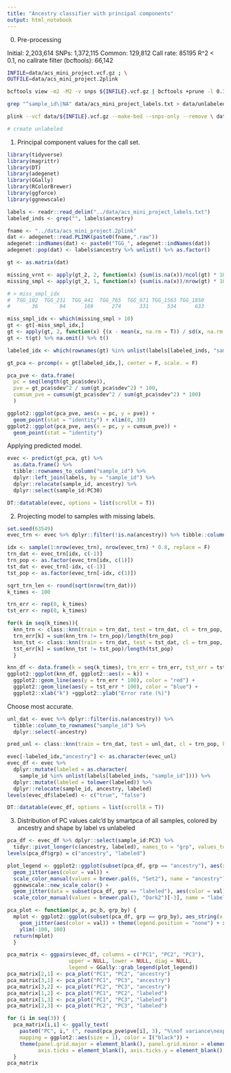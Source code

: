 ```yaml
---
title: "Ancestry classifier with principal components"
output: html_notebook
---
```


0. Pre-processing

Initial: 2,203,614
SNPs: 1,372,115
Common: 129,812
Call rate: 85195
R^2 < 0.1, no callrate filter (bcftools): 66,142

```bash
INFILE=data/acs_mini_project.vcf.gz ; \
OUTFILE=data/acs_mini_project.2plink

bcftools view -m2 -M2 -v snps ${INFILE}.vcf.gz | bcftools +prune -l 0.1 | bcftools +fill-tags | \ bcftools filter -e 'AF < 0.01' | bcftools filter -e 'F_MISSING >= 0.05' | bgzip -c > \ ${OUTFILE}.vcf.gz

grep "^sample_id\|NA" data/acs_mini_project_labels.txt > data/unlabeled_inds.txt

plink --vcf data/${INFILE}.vcf.gz --make-bed --snps-only --remove \ data/unlabeled_inds.txt --out ${OUTFILE}

# create unlabeled


```

1. Principal component values for the call set.

```r
library(tidyverse)
library(magrittr)
library(DT)
library(adegenet)
library(GGally)
library(RColorBrewer)
library(ggforce)
library(ggnewscale)

labels <- readr::read_delim("../data/acs_mini_project_labels.txt")
labeled_inds <- grep("", labels$ancestry)

fname <- "../data/acs_mini_project.2plink"
dat <- adegenet::read.PLINK(paste0(fname,".raw"))
adegenet::indNames(dat) <- paste0("TGG_", adegenet::indNames(dat))
adegenet::pop(dat) <- labels$ancestry %>% unlist() %>% as.factor()

gt <- as.matrix(dat)

missing_vrnt <- apply(gt_2, 2, function(x) {sum(is.na(x))/ncol(gt) * 100})
missing_smpl <- apply(gt_2, 1, function(x) {sum(is.na(x))/nrow(gt) * 100})

# > miss_smpl_idx
#  TGG_102  TGG_231  TGG_441  TGG_765  TGG_971 TGG_1563 TGG_1850 
#       36       94      169      274      331      534      633 

miss_smpl_idx <- which(missing_smpl > 10)
gt <- gt[-miss_smpl_idx,]
gt <- apply(gt, 2, function(x) {(x - mean(x, na.rm = T)) / sd(x, na.rm = T)})
gt <- t(gt) %>% na.omit() %>% t()

labeled_idx <- which(rownames(gt) %in% unlist(labels[labeled_inds, "sample_id"]))

gt_pca <- prcomp(x = gt[labeled_idx,], center = F, scale. = F)

pca_pve <- data.frame(
  pc = seq(length(gt_pca$sdev)),
  pve = gt_pca$sdev^2 / sum(gt_pca$sdev^2) * 100,
  cumsum_pve = cumsum(gt_pca$sdev^2 / sum(gt_pca$sdev^2) * 100)
  )

ggplot2::ggplot(pca_pve, aes(x = pc, y = pve)) +
  geom_point(stat = "identity") + xlim(0, 30)
ggplot2::ggplot(pca_pve, aes(x = pc, y = cumsum_pve)) +
  geom_point(stat = "identity")
```

Applying predicted model.

```r
evec <- predict(gt_pca, gt) %>%
  as.data.frame() %>% 
  tibble::rownames_to_column("sample_id") %>% 
  dplyr::left_join(labels, by = "sample_id") %>% 
  dplyr::relocate(sample_id, ancestry) %>% 
  dplyr::select(sample_id:PC30)

DT::datatable(evec, options = list(scrollX = T))
```

2. Projecting model to samples with missing labels.


```r
set.seed(63549)
evec_trn <- evec %>% dplyr::filter(!is.na(ancestry)) %>% tibble::column_to_rownames("sample_id")

idx <- sample(1:nrow(evec_trn), nrow(evec_trn) * 0.8, replace = F)
trn_dat <- evec_trn[idx, c(-1)]
trn_pop <- as.factor(evec_trn[idx, c(1)])
tst_dat <- evec_trn[-idx, c(-1)]
tst_pop <- as.factor(evec_trn[-idx, c(1)])

sqrt_trn_len <- round(sqrt(nrow(trn_dat)))
k_times <- 100

trn_err <- rep(0, k_times)
tst_err <- rep(0, k_times)

for(k in seq(k_times)){
  knn_trn <- class::knn(train = trn_dat, test = trn_dat, cl = trn_pop, k = k, prob = F)
  trn_err[k] = sum(knn_trn != trn_pop)/length(trn_pop)
  knn_tst <- class::knn(train = trn_dat, test = tst_dat, cl = trn_pop, k = k, prob = F)
  tst_err[k] = sum(knn_tst != tst_pop)/length(tst_pop)
  }

knn_df <- data.frame(k = seq(k_times), trn_err = trn_err, tst_err = tst_err)
ggplot2::ggplot(knn_df, ggplot2::aes(x = k)) +
  ggplot2::geom_line(aes(y = trn_err * 100), color = "red") +
  ggplot2::geom_line(aes(y = tst_err * 100), color = "blue") +
  ggplot2::xlab("k") +ggplot2::ylab("Error rate (%)")

```

Choose most accurate.

```r
unl_dat <- evec %>% dplyr::filter(is.na(ancestry)) %>% 
  tibble::column_to_rownames("sample_id") %>% 
  dplyr::select(-ancestry)

pred_unl <- class::knn(train = trn_dat, test = unl_dat, cl = trn_pop, k = 50, prob = F)

evec[-labeled_idx,"ancestry"] <- as.character(evec_unl)
evec_df <- evec %>% 
  dplyr::mutate(labeled = as.character(
    sample_id %in% unlist(labels[labeled_inds, "sample_id"]))) %>% 
  dplyr::mutate(labeled = tolower(labeled)) %>% 
  dplyr::relocate(sample_id, ancestry, labeled)
levels(evec_df$labeled) <- c("true", "false")

DT::datatable(evec_df, options = list(scrollX = T))
```

3. Distribution of PC values calc'd by smartpca of all samples, colored by ancestry and shape
by label vs unlabeled

```r

pca_df <- evec_df %>% dplyr::select(sample_id:PC3) %>% 
  tidyr::pivot_longer(c(ancestry, labeled), names_to = "grp", values_to = "val")
levels(pca_df$grp) = c("ancestry", "labeled")

plot_legend <- ggplot2::ggplot(subset(pca_df, grp == "ancestry"), aes(x = PC1, y = PC2)) +
  geom_jitter(aes(color = val)) + 
  scale_color_manual(values = brewer.pal(6, "Set2"), name = "ancestry") +
  ggnewscale::new_scale_color() +
  geom_jitter(data = subset(pca_df, grp == "labeled"), aes(color = val)) +
  scale_color_manual(values = brewer.pal(3, "Dark2")[-3], name = "labeled")

pca_plot <- function(pc_a, pc_b, grp_by) {
  mplot <- ggplot2::ggplot(subset(pca_df, grp == grp_by), aes_string(x = pc_a, y = pc_b)) +
    geom_jitter(aes(color = val)) + theme(legend.position = "none") + xlim(-100, 100) +
    ylim(-100, 100)
  return(mplot)
  }

pca_matrix <- ggpairs(evec_df, columns = c("PC1", "PC2", "PC3"),
                    upper = NULL, lower = NULL, diag = NULL, 
                    legend = GGally::grab_legend(plot_legend))
pca_matrix[2,1] <- pca_plot("PC1", "PC2", "ancestry")
pca_matrix[3,1] <- pca_plot("PC1", "PC3", "ancestry")
pca_matrix[3,2] <- pca_plot("PC2", "PC3", "ancestry")
pca_matrix[1,2] <- pca_plot("PC1", "PC2", "labeled")
pca_matrix[1,3] <- pca_plot("PC1", "PC3", "labeled")
pca_matrix[2,3] <- pca_plot("PC2", "PC3", "labeled")

for (i in seq(3)) {
  pca_matrix[i,i] <- ggally_text(
    paste0("PC", i," (", round(pca_pve$pve[i], 3), "%\nof variance\nexplained)"),
    mapping = ggplot2::aes(size = 1), color = I("black")) +
    theme(panel.grid.major = element_blank(), panel.grid.minor = element_blank(),
          axis.ticks = element_blank(), axis.ticks.y = element_blank(), axis.text.y = element_blank())
  }
pca_matrix
```
